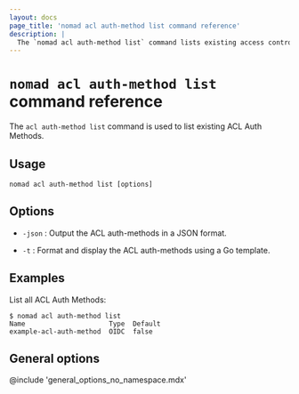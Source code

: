 ```yaml
---
layout: docs
page_title: 'nomad acl auth-method list command reference'
description: |
  The `nomad acl auth-method list` command lists existing access control list (ACL) authentication methods.
---
```


# `nomad acl auth-method list` command reference

The `acl auth-method list` command is used to list existing ACL Auth Methods.

## Usage

```plaintext
nomad acl auth-method list [options]
```

## Options

- `-json` : Output the ACL auth-methods in a JSON format.

- `-t` : Format and display the ACL auth-methods using a Go template.

## Examples

List all ACL Auth Methods:

```shell-session
$ nomad acl auth-method list
Name                     Type  Default
example-acl-auth-method  OIDC  false
```

## General options

@include 'general_options_no_namespace.mdx'
